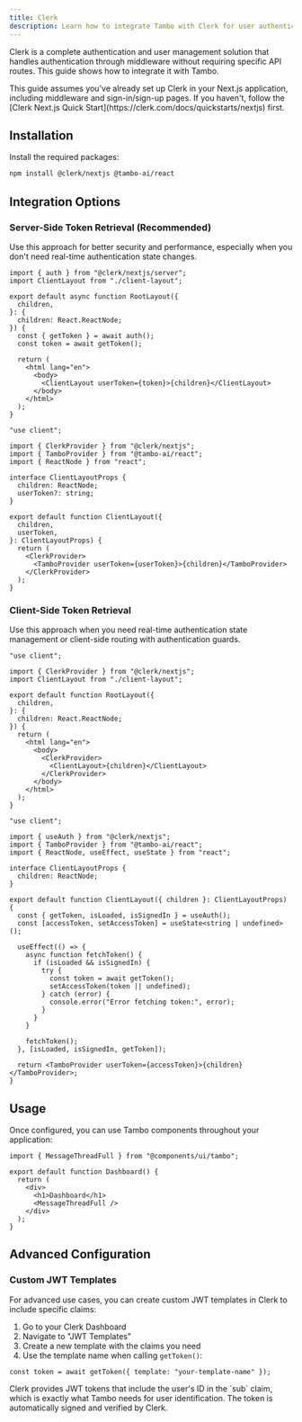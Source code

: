 ```yaml
---
title: Clerk
description: Learn how to integrate Tambo with Clerk for user authentication.
---
```


Clerk is a complete authentication and user management solution that handles authentication through middleware without requiring specific API routes. This guide shows how to integrate it with Tambo.

<Callout type="info" title="Prerequisites">
  This guide assumes you've already set up Clerk in your Next.js application,
  including middleware and sign-in/sign-up pages. If you haven't, follow the
  [Clerk Next.js Quick Start](https://clerk.com/docs/quickstarts/nextjs) first.
</Callout>

## Installation

Install the required packages:

```bash
npm install @clerk/nextjs @tambo-ai/react
```

## Integration Options

### Server-Side Token Retrieval (Recommended)

Use this approach for better security and performance, especially when you don't need real-time authentication state changes.

```tsx title="app/layout.tsx"
import { auth } from "@clerk/nextjs/server";
import ClientLayout from "./client-layout";

export default async function RootLayout({
  children,
}: {
  children: React.ReactNode;
}) {
  const { getToken } = await auth();
  const token = await getToken();

  return (
    <html lang="en">
      <body>
        <ClientLayout userToken={token}>{children}</ClientLayout>
      </body>
    </html>
  );
}
```

```tsx title="app/client-layout.tsx"
"use client";

import { ClerkProvider } from "@clerk/nextjs";
import { TamboProvider } from "@tambo-ai/react";
import { ReactNode } from "react";

interface ClientLayoutProps {
  children: ReactNode;
  userToken?: string;
}

export default function ClientLayout({
  children,
  userToken,
}: ClientLayoutProps) {
  return (
    <ClerkProvider>
      <TamboProvider userToken={userToken}>{children}</TamboProvider>
    </ClerkProvider>
  );
}
```

### Client-Side Token Retrieval

Use this approach when you need real-time authentication state management or client-side routing with authentication guards.

```tsx title="app/layout.tsx"
"use client";

import { ClerkProvider } from "@clerk/nextjs";
import ClientLayout from "./client-layout";

export default function RootLayout({
  children,
}: {
  children: React.ReactNode;
}) {
  return (
    <html lang="en">
      <body>
        <ClerkProvider>
          <ClientLayout>{children}</ClientLayout>
        </ClerkProvider>
      </body>
    </html>
  );
}
```

```tsx title="app/client-layout.tsx"
"use client";

import { useAuth } from "@clerk/nextjs";
import { TamboProvider } from "@tambo-ai/react";
import { ReactNode, useEffect, useState } from "react";

interface ClientLayoutProps {
  children: ReactNode;
}

export default function ClientLayout({ children }: ClientLayoutProps) {
  const { getToken, isLoaded, isSignedIn } = useAuth();
  const [accessToken, setAccessToken] = useState<string | undefined>();

  useEffect(() => {
    async function fetchToken() {
      if (isLoaded && isSignedIn) {
        try {
          const token = await getToken();
          setAccessToken(token || undefined);
        } catch (error) {
          console.error("Error fetching token:", error);
        }
      }
    }

    fetchToken();
  }, [isLoaded, isSignedIn, getToken]);

  return <TamboProvider userToken={accessToken}>{children}</TamboProvider>;
}
```

## Usage

Once configured, you can use Tambo components throughout your application:

```tsx title="app/dashboard/page.tsx"
import { MessageThreadFull } from "@components/ui/tambo";

export default function Dashboard() {
  return (
    <div>
      <h1>Dashboard</h1>
      <MessageThreadFull />
    </div>
  );
}
```

## Advanced Configuration

### Custom JWT Templates

For advanced use cases, you can create custom JWT templates in Clerk to include specific claims:

1. Go to your Clerk Dashboard
2. Navigate to "JWT Templates"
3. Create a new template with the claims you need
4. Use the template name when calling `getToken()`:

```tsx
const token = await getToken({ template: "your-template-name" });
```

<Callout type="info" title="Token Format">
  Clerk provides JWT tokens that include the user's ID in the `sub` claim, which
  is exactly what Tambo needs for user identification. The token is
  automatically signed and verified by Clerk.
</Callout>
